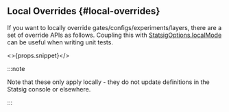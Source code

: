 
## Local Overrides <VersionBadge version={props.addedInVersion} /> {#local-overrides}

If you want to locally override gates/configs/experiments/layers, there are a set of override APIs as follows. Coupling this with [StatsigOptions.localMode](#statsig-options) can be useful when writing unit tests.

<>{props.snippet}</>

:::note

Note that these only apply locally - they do not update definitions in the Statsig console or elsewhere.

:::

